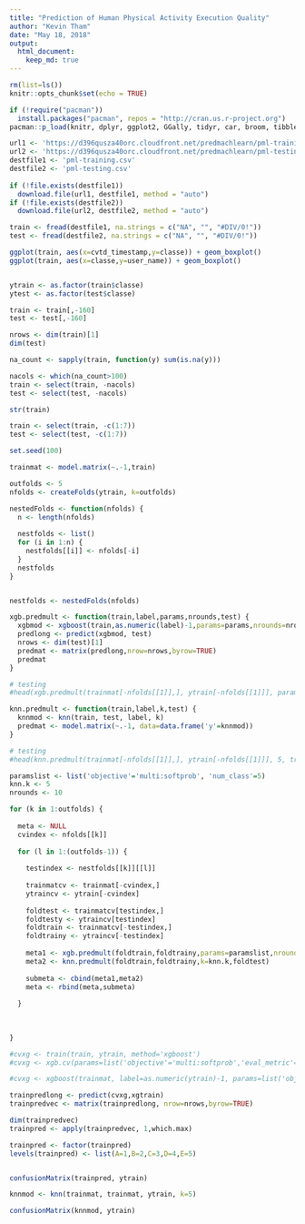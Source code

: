```yaml
---
title: "Prediction of Human Physical Activity Execution Quality"
author: "Kevin Tham"
date: "May 18, 2018"
output:
  html_document:
    keep_md: true
---
```


```r
rm(list=ls())
knitr::opts_chunk$set(echo = TRUE)
```

```r
if (!require("pacman"))
  install.packages("pacman", repos = "http://cran.us.r-project.org")
pacman::p_load(knitr, dplyr, ggplot2, GGally, tidyr, car, broom, tibble, caret, data.table, xgboost, class)
```

```r
url1 <- 'https://d396qusza40orc.cloudfront.net/predmachlearn/pml-training.csv'
url2 <- 'https://d396qusza40orc.cloudfront.net/predmachlearn/pml-testing.csv'
destfile1 <- 'pml-training.csv'
destfile2 <- 'pml-testing.csv'
  
if (!file.exists(destfile1))
  download.file(url1, destfile1, method = "auto")
if (!file.exists(destfile2))
  download.file(url2, destfile2, method = "auto")

train <- fread(destfile1, na.strings = c("NA", "", "#DIV/0!"))
test <- fread(destfile2, na.strings = c("NA", "", "#DIV/0!"))

ggplot(train, aes(x=cvtd_timestamp,y=classe)) + geom_boxplot()
ggplot(train, aes(x=classe,y=user_name)) + geom_boxplot()


ytrain <- as.factor(train$classe)
ytest <- as.factor(test$classe)

train <- train[,-160]
test <- test[,-160]

nrows <- dim(train)[1]
dim(test)

```

```r
na_count <- sapply(train, function(y) sum(is.na(y)))

nacols <- which(na_count>100)
train <- select(train, -nacols)
test <- select(test, -nacols)

str(train)

train <- select(train, -c(1:7))
test <- select(test, -c(1:7))
```

```r
set.seed(100)

trainmat <- model.matrix(~.-1,train)

outfolds <- 5
nfolds <- createFolds(ytrain, k=outfolds)

nestedFolds <- function(nfolds) {
  n <- length(nfolds)
  
  nestfolds <- list()
  for (i in 1:n) {
    nestfolds[[i]] <- nfolds[-i]
  }
  nestfolds
}


nestfolds <- nestedFolds(nfolds)
```

```r
xgb.predmult <- function(train,label,params,nrounds,test) {
  xgbmod <- xgboost(train,as.numeric(label)-1,params=params,nrounds=nrounds)
  predlong <- predict(xgbmod, test)
  nrows <- dim(test)[1]
  predmat <- matrix(predlong,nrow=nrows,byrow=TRUE)
  predmat
}

# testing
#head(xgb.predmult(trainmat[-nfolds[[1]],], ytrain[-nfolds[[1]]], paramslist,10, trainmat[nfolds[[1]],]))
```

```r
knn.predmult <- function(train,label,k,test) {
  knnmod <- knn(train, test, label, k)
  predmat <- model.matrix(~.-1, data=data.frame('y'=knnmod))
}

# testing
#head(knn.predmult(trainmat[-nfolds[[1]],], ytrain[-nfolds[[1]]], 5, trainmat[nfolds[[1]],]))
```



```r
paramslist <- list('objective'='multi:softprob', 'num_class'=5)
knn.k <- 5
nrounds <- 10

for (k in 1:outfolds) {
  
  meta <- NULL
  cvindex <- nfolds[[k]]
  
  for (l in 1:(outfolds-1)) {
    
    testindex <- nestfolds[[k]][[l]]
    
    trainmatcv <- trainmat[-cvindex,]
    ytraincv <- ytrain[-cvindex]
    
    foldtest <- trainmatcv[testindex,]
    foldtesty <- ytraincv[testindex]
    foldtrain <- trainmatcv[-testindex,]
    foldtrainy <- ytraincv[-testindex]
    
    meta1 <- xgb.predmult(foldtrain,foldtrainy,params=paramslist,nrounds=nrounds,foldtest)
    meta2 <- knn.predmult(foldtrain,foldtrainy,k=knn.k,foldtest)
    
    submeta <- cbind(meta1,meta2)
    meta <- rbind(meta,submeta)
    
  }
  
  
  
}

```

```r
#cvxg <- train(train, ytrain, method='xgboost')
#cvxg <- xgb.cv(params=list('objective'='multi:softprob','eval_metric'='mlogloss','num_class'=5), xgtrain, nrounds=500, nfold=5, label=as.numeric(ytrain)-1, print_every_n=10,early_stopping_rounds = 10)

#cvxg <- xgboost(trainmat, label=as.numeric(ytrain)-1, params=list('objective'='multi:softprob', 'num_class'=5),  nrounds=100)

```

```r
trainpredlong <- predict(cvxg,xgtrain)
trainpredvec <- matrix(trainpredlong, nrow=nrows,byrow=TRUE)

dim(trainpredvec)
trainpred <- apply(trainpredvec, 1,which.max)

trainpred <- factor(trainpred)
levels(trainpred) <- list(A=1,B=2,C=3,D=4,E=5)


confusionMatrix(trainpred, ytrain)
```


```r
knnmod <- knn(trainmat, trainmat, ytrain, k=5)

confusionMatrix(knnmod, ytrain)
```
